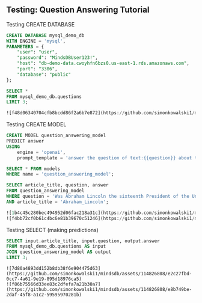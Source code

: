 ## Testing: Question Answering Tutorial

Testing CREATE DATABASE
```sql
CREATE DATABASE mysql_demo_db
WITH ENGINE = 'mysql',
PARAMETERS = {
    "user": "user",
    "password": "MindsDBUser123!",
    "host": "db-demo-data.cwoyhfn6bzs0.us-east-1.rds.amazonaws.com",
    "port": "3306",
    "database": "public"
};

SELECT *
FROM mysql_demo_db.questions
LIMIT 3;

```

```sql
![f48d06340704cfb8bcdd86f2a6b7e872](https://github.com/simonkowalski1/mindsdb/assets/114826808/562ef858-c010-49bd-9fa0-4342bd66a9bc)
```

Testing CREATE MODEL
```sql
CREATE MODEL question_answering_model
PREDICT answer
USING
    engine = 'openai',
    prompt_template = 'answer the question of text:{{question}} about text:{{article_title}}';

SELECT * FROM models
WHERE name = 'question_answering_model';

SELECT article_title, question, answer
FROM question_answering_model
WHERE question = 'Was Abraham Lincoln the sixteenth President of the United States?'
AND article_title = 'Abraham_Lincoln';

```

```sql
![1b4c45c280bec494952d06fac218a31c](https://github.com/simonkowalski1/mindsdb/assets/114826808/64ebc337-0349-4ab5-a403-399785602c8e)
![f4bb72cf0b61c4bc6e81b39670c51246](https://github.com/simonkowalski1/mindsdb/assets/114826808/6bb283f4-bb43-4adc-9aac-5cfa3b42ff94)
```

Testing SELECT (making predictions)
```sql
SELECT input.article_title, input.question, output.answer
FROM mysql_demo_db.questions AS input
JOIN question_answering_model AS output
LIMIT 3;
```

```sql!
![7d80a4893dd152b8db38f6e904475d63](https://github.com/simonkowalski1/mindsdb/assets/114826808/e2c27fbd-0cc7-4a61-9e19-895d18976ca5)
![f86b75566d33ee83c2dfefa7a21b30a7](https://github.com/simonkowalski1/mindsdb/assets/114826808/e8b749be-2daf-45f8-a1c2-59595970281b)
```
